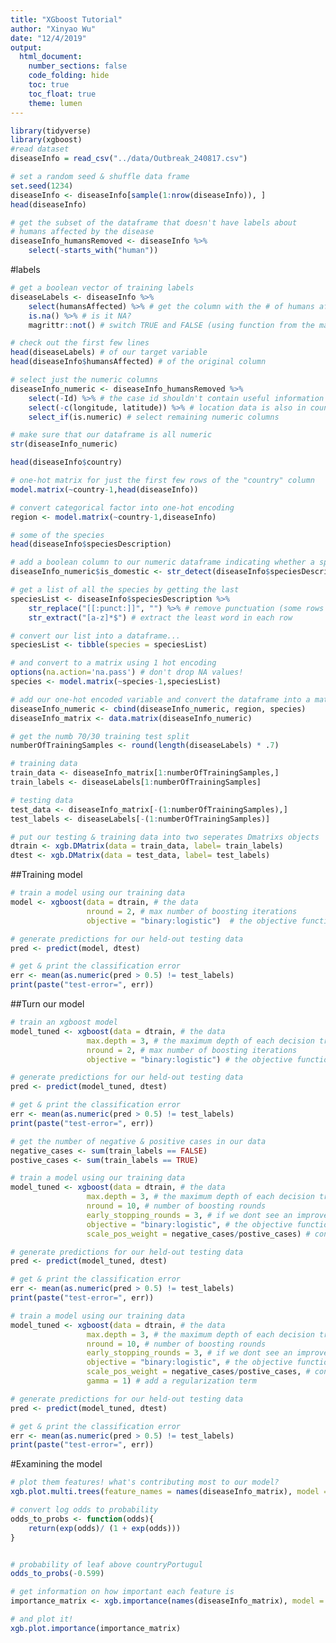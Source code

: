 ```yaml
---
title: "XGboost Tutorial"
author: "Xinyao Wu"
date: "12/4/2019"
output: 
  html_document:
    number_sections: false
    code_folding: hide
    toc: true
    toc_float: true
    theme: lumen
---
```


```r
library(tidyverse)
library(xgboost)
#read dataset
diseaseInfo = read_csv("../data/Outbreak_240817.csv")
```

```r
# set a random seed & shuffle data frame
set.seed(1234)
diseaseInfo <- diseaseInfo[sample(1:nrow(diseaseInfo)), ]
head(diseaseInfo)
```


```r
# get the subset of the dataframe that doesn't have labels about 
# humans affected by the disease
diseaseInfo_humansRemoved <- diseaseInfo %>%
    select(-starts_with("human"))
```

#labels
```r
# get a boolean vector of training labels
diseaseLabels <- diseaseInfo %>%
    select(humansAffected) %>% # get the column with the # of humans affected
    is.na() %>% # is it NA?
    magrittr::not() # switch TRUE and FALSE (using function from the magrittr package)

# check out the first few lines
head(diseaseLabels) # of our target variable
head(diseaseInfo$humansAffected) # of the original column
```


```r
# select just the numeric columns
diseaseInfo_numeric <- diseaseInfo_humansRemoved %>%
    select(-Id) %>% # the case id shouldn't contain useful information
    select(-c(longitude, latitude)) %>% # location data is also in country data
    select_if(is.numeric) # select remaining numeric columns

# make sure that our dataframe is all numeric
str(diseaseInfo_numeric)
```

```r
head(diseaseInfo$country)
```

```r
# one-hot matrix for just the first few rows of the "country" column
model.matrix(~country-1,head(diseaseInfo))
```

```r
# convert categorical factor into one-hot encoding
region <- model.matrix(~country-1,diseaseInfo)
```

```r
# some of the species
head(diseaseInfo$speciesDescription)
```

```r
# add a boolean column to our numeric dataframe indicating whether a species is domestic
diseaseInfo_numeric$is_domestic <- str_detect(diseaseInfo$speciesDescription, "domestic")
```

```r
# get a list of all the species by getting the last
speciesList <- diseaseInfo$speciesDescription %>%
    str_replace("[[:punct:]]", "") %>% # remove punctuation (some rows have parentheses)
    str_extract("[a-z]*$") # extract the least word in each row

# convert our list into a dataframe...
speciesList <- tibble(species = speciesList)

# and convert to a matrix using 1 hot encoding
options(na.action='na.pass') # don't drop NA values!
species <- model.matrix(~species-1,speciesList)
```

```r
# add our one-hot encoded variable and convert the dataframe into a matrix
diseaseInfo_numeric <- cbind(diseaseInfo_numeric, region, species)
diseaseInfo_matrix <- data.matrix(diseaseInfo_numeric)
```

```r
# get the numb 70/30 training test split
numberOfTrainingSamples <- round(length(diseaseLabels) * .7)

# training data
train_data <- diseaseInfo_matrix[1:numberOfTrainingSamples,]
train_labels <- diseaseLabels[1:numberOfTrainingSamples]

# testing data
test_data <- diseaseInfo_matrix[-(1:numberOfTrainingSamples),]
test_labels <- diseaseLabels[-(1:numberOfTrainingSamples)]
```


```r
# put our testing & training data into two seperates Dmatrixs objects
dtrain <- xgb.DMatrix(data = train_data, label= train_labels)
dtest <- xgb.DMatrix(data = test_data, label= test_labels)
```

##Training model

```r
# train a model using our training data
model <- xgboost(data = dtrain, # the data   
                 nround = 2, # max number of boosting iterations
                 objective = "binary:logistic")  # the objective function
```

```r
# generate predictions for our held-out testing data
pred <- predict(model, dtest)

# get & print the classification error
err <- mean(as.numeric(pred > 0.5) != test_labels)
print(paste("test-error=", err))
```

##Turn our model

```r
# train an xgboost model
model_tuned <- xgboost(data = dtrain, # the data           
                 max.depth = 3, # the maximum depth of each decision tree
                 nround = 2, # max number of boosting iterations
                 objective = "binary:logistic") # the objective function 

# generate predictions for our held-out testing data
pred <- predict(model_tuned, dtest)

# get & print the classification error
err <- mean(as.numeric(pred > 0.5) != test_labels)
print(paste("test-error=", err))
```

```r
# get the number of negative & positive cases in our data
negative_cases <- sum(train_labels == FALSE)
postive_cases <- sum(train_labels == TRUE)

# train a model using our training data
model_tuned <- xgboost(data = dtrain, # the data           
                 max.depth = 3, # the maximum depth of each decision tree
                 nround = 10, # number of boosting rounds
                 early_stopping_rounds = 3, # if we dont see an improvement in this many rounds, stop
                 objective = "binary:logistic", # the objective function
                 scale_pos_weight = negative_cases/postive_cases) # control for imbalanced classes

# generate predictions for our held-out testing data
pred <- predict(model_tuned, dtest)

# get & print the classification error
err <- mean(as.numeric(pred > 0.5) != test_labels)
print(paste("test-error=", err))
```

```r
# train a model using our training data
model_tuned <- xgboost(data = dtrain, # the data           
                 max.depth = 3, # the maximum depth of each decision tree
                 nround = 10, # number of boosting rounds
                 early_stopping_rounds = 3, # if we dont see an improvement in this many rounds, stop
                 objective = "binary:logistic", # the objective function
                 scale_pos_weight = negative_cases/postive_cases, # control for imbalanced classes
                 gamma = 1) # add a regularization term

# generate predictions for our held-out testing data
pred <- predict(model_tuned, dtest)

# get & print the classification error
err <- mean(as.numeric(pred > 0.5) != test_labels)
print(paste("test-error=", err))
```

#Examining the model

```r
# plot them features! what's contributing most to our model?
xgb.plot.multi.trees(feature_names = names(diseaseInfo_matrix), model = model)
```

```r
# convert log odds to probability
odds_to_probs <- function(odds){
    return(exp(odds)/ (1 + exp(odds)))
}


# probability of leaf above countryPortugul
odds_to_probs(-0.599)
```


```r
# get information on how important each feature is
importance_matrix <- xgb.importance(names(diseaseInfo_matrix), model = model)

# and plot it!
xgb.plot.importance(importance_matrix)
```



